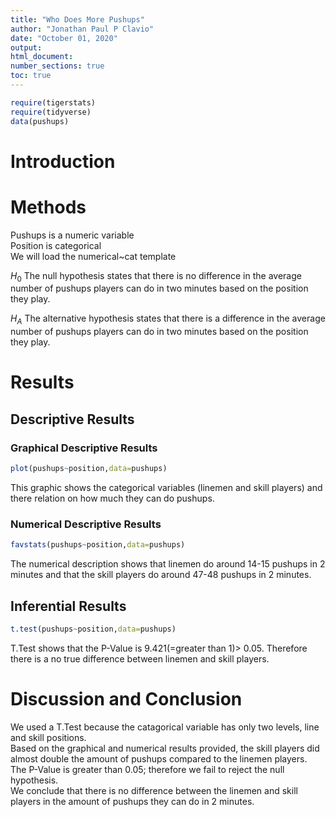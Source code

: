 ```yaml
---
title: "Who Does More Pushups"
author: "Jonathan Paul P Clavio"
date: "October 01, 2020"
output:
html_document:
number_sections: true
toc: true
---
```



```r
require(tigerstats)
require(tidyverse)
data(pushups)
```

# Introduction

<!--In this section you explain what you are trying to show. Where did the data come from? What is the research or other question you are trying to answer?!-->

# Methods

<!--Decide on your methods: use "variable analysis" or other appropriate descriptors. Make sure to choose at least one graphical method and at least one numerical method.!-->
Pushups is a numeric variable  
Position is categorical  
We will load the numerical~cat template  

$H_0$ The null hypothesis states that there is no difference in the average number of pushups players can do in two minutes based on the position they play.  

$H_A$ The alternative hypothesis states that there is a difference in the average number of pushups players can do in two minutes based on the position they play.  


# Results

<!--Divide this section into two sub-sections: One for your descriptive results and one for your inferential results.!-->

## Descriptive Results

### Graphical Descriptive Results

<!--Graphical results here. Make sure to show your code. Provide appropriate labels for axes, giving units if possible, and provide a good title for the graph, too. Use the graphical results to describe the patterns if any that exist in the data as focused toward the research question!-->

```r
plot(pushups~position,data=pushups)
```

This graphic shows the categorical variables (linemen and skill players) and there relation on how much they can do pushups.

### Numerical Descriptive Results

<!--Numerical results go here. Use the numerical results to describe the patterns if any that exist in the data as focused toward the research question!-->

```r
favstats(pushups~position,data=pushups)
```

The numerical description shows that linemen do around 14-15 pushups in 2 minutes and that the skill players do around 47-48 pushups in 2 minutes.

## Inferential Results

<!--State hypothesis clearly. Make sure your discussion of the inferential test covers all the aspects that the test output produces, such as test statistic, p-value etc. Make a decision about the null hypothesis, explain the assumptions on which the selected test/procedure was based, and why the chosen procedure satisfys the assumptions and is appropriate to answer the research question!-->

```r
t.test(pushups~position,data=pushups)
```

T.Test shows that the P-Value is 9.421(=greater than 1)> 0.05. Therefore there is a no true difference between linemen and skill players.

# Discussion and Conclusion

<!--Discussion and conclusion here. If you found a relationship be sure to consider whether the relationship occurs because one of the variavbles causes the other, or whether they perhasps are related for some other reason. Watch the chapter 6 videos from the GeorgeTown videos collection.!-->

We used a T.Test because the catagorical variable has only two levels, line and skill positions.  
Based on the graphical and numerical results provided, the skill players did almost double the amount of pushups compared to the linemen players.  
The P-Value is greater than 0.05; therefore we fail to reject the null hypothesis.  
We conclude that there is no difference between the linemen and skill players in the amount of pushups they can do in 2 minutes.  